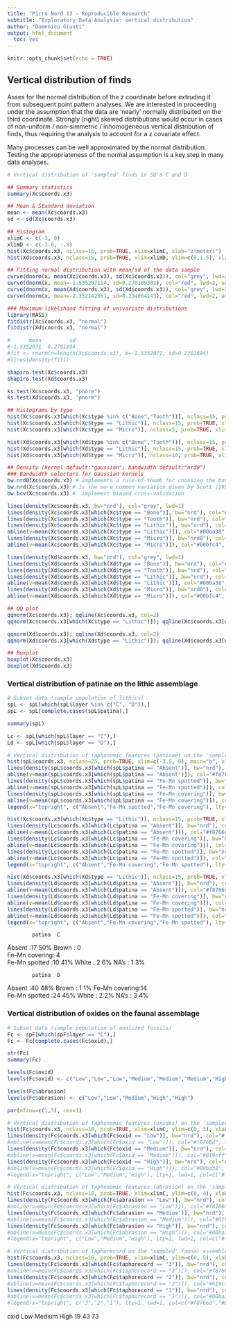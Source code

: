 ```yaml
---
title: "Pirro Nord 13 - Reproducible Research"
subtitle: "Exploratory Data Analysis: vertical distribution"
author: "Domenico Giusti"
output: html_document
  toc: yes
---
```


```r
knitr::opts_chunk$set(echo = TRUE)
```

## Vertical distribution of finds

Asses for the normal distribution of the z coordinate before extruding it from subsequent point pattern analyses. We are interested in proceeding under the assumption that the data are 'nearly' normally distribuited on the third coordinate. Strongly (right) skewed distributions would occur in cases of non-uniform / non-simmetric / inhomogeneous vertical distribution of finds, thus requiring the analysis to account for a z covariate effect.

Many processes can be well approximated by the normal distribution. Testing the appropriateness of the normal assumption is a key step in many data analyses. 

```r
# Vertical distribution of 'sampled' finds in SU's C and D 

## Summary statistics
summary(Xc$coords.x3)

## Mean & Standard deviation
mean <- mean(Xc$coords.x3)
sd <- sd(Xc$coords.x3)

## Histogram
xlimC <- c(-3, 0)
xlimD <- c(-3.8, -.8)
hist(Xc$coords.x3, nclass=15, prob=TRUE, xlim=xlimC, xlab="z(meter)")
hist(Xd$coords.x3, nclass=15, prob=TRUE, xlim=xlimD, ylim=c(0,1.5), xlab="z(meter)")

## Fitting normal distribution with mean/sd of the data sample
curve(dnorm(x, mean(Xc$coords.x3), sd(Xc$coords.x3)), col="grey", lwd=2, add=TRUE)
curve(dnorm(x, mean=-1.535207114, sd=0.270189381), col="red", lwd=2, add=TRUE)
curve(dnorm(x, mean(Xd$coords.x3), sd(Xd$coords.x3)), col="grey", lwd=2, add=TRUE)
curve(dnorm(x, mean=-2.352142361, sd=0.334064143), col="red", lwd=2, add=TRUE)

### Maximum-likelihood fitting of univariate distributions
library(MASS)
fitdistr(Xc$coords.x3, "normal")
fitdistr(Xd$coords.x3, "normal")

#      mean         sd 
#-1.5352071  0.2701894
#fit <- rnorm(n=length(Xc$coords.x3), m=-1.5352071, sd=0.2701894)
#lines(density(fit))

shapiro.test(Xc$coords.x3)
shapiro.test(Xd$coords.x3)

ks.test(Xc$coords.x3, "pnorm")
ks.test(Xd$coords.x3, "pnorm")

## Histograms by type
hist(Xc$coords.x3[which(Xc$type %in% c("Bone","Tooth"))], nclass=15, prob=TRUE, xlim=xlimC, xlab="z(meter)")
hist(Xc$coords.x3[which(Xc$type == "Lithic")], nclass=15, prob=TRUE, xlim=xlimC, xlab="z(meter)")
hist(Xc$coords.x3[which(Xc$type == "Micro")], nclass=5, prob=TRUE, xlim=xlimC, xlab="z(meter)")

hist(Xd$coords.x3[which(Xd$type %in% c("Bone","Tooth"))], nclass=15, prob=TRUE, xlim=xlimD, xlab="z(meter)")
hist(Xd$coords.x3[which(Xd$type == "Lithic")], nclass=15, prob=TRUE, xlim=xlimD, xlab="z(meter)")
hist(Xd$coords.x3[which(Xd$type == "Micro")], nclass=10, prob=TRUE, xlim=xlimD, xlab="z(meter)")

## Density (kernel default:"gaussian"; bandwidth default:"nrd0")
### Bandwidth selectors for Gaussian kernels
bw.nrd0(Xc$coords.x3) # implements a rule-of-thumb for choosing the bandwidth of a Gaussian kernel density estimator. It defaults to 0.9 times the minimum of the standard deviation
bw.nrd(Xc$coords.x3) # is the more common variation given by Scott (1992), using factor 1.06
bw.bcv(Xc$coords.x3) #  implement biased cross-validation

lines(density(Xc$coords.x3, bw="nrd"), col="grey", lwd=1)
lines(density(Xc$coords.x3[which(Xc$type == "Bone")], bw="nrd"), col="#f8766d", lwd=1)
lines(density(Xc$coords.x3[which(Xc$type == "Tooth")], bw="nrd"), col="#f564e3", lwd=1)
lines(density(Xc$coords.x3[which(Xc$type == "Lithic")], bw="nrd"), col="#00ba38", lwd=1)
abline(v=mean(Xc$coords.x3[which(Xc$type == "Lithic")]), col="#00ba38", lwd=1, lty=2)
lines(density(Xc$coords.x3[which(Xc$type == "Micro")], bw="nrd0"), col="#00bfc4", lwd=1)
abline(v=mean(Xc$coords.x3[which(Xc$type == "Micro")]), col="#00bfc4", lwd=1, lty=2)

lines(density(Xd$coords.x3, bw="nrd"), col="grey", lwd=1)
lines(density(Xd$coords.x3[which(Xd$type == "Bone")], bw="nrd"), col="#f8766d", lwd=1)
lines(density(Xd$coords.x3[which(Xd$type == "Tooth")], bw="nrd"), col="#f564e3", lwd=1)
lines(density(Xd$coords.x3[which(Xd$type == "Lithic")], bw="nrd"), col="#00ba38", lwd=1)
abline(v=mean(Xd$coords.x3[which(Xd$type == "Lithic")]), col="#00ba38", lwd=1, lty=2)
lines(density(Xd$coords.x3[which(Xd$type == "Micro")], bw="nrd0"), col="#00bfc4", lwd=1)
abline(v=mean(Xd$coords.x3[which(Xd$type == "Micro")]), col="#00bfc4", lwd=1, lty=2)

## QQ plot
qqnorm(Xc$coords.x3); qqline(Xc$coords.x3, col=2)
qqnorm(Xc$coords.x3[which(Xc$type == "Lithic")]); qqline(Xc$coords.x3[which(Xc$type == "Lithic")], col=2)

qqnorm(Xd$coords.x3); qqline(Xd$coords.x3, col=2)
qqnorm(Xd$coords.x3[which(Xd$type == "Lithic")]); qqline(Xd$coords.x3[which(Xd$type == "Lithic")], col=2)

## Boxplot
boxplot(Xc$coords.x3)
boxplot(Xd$coords.x3)
```

### Vertical distribution of patinae on the lithic assemblage

```r
# Subset data (sample population of lithics)
spL <- spL[which(spL$layer %in% c("C", "D")),]
spL <- spL[complete.cases(spL$patina),]

summary(spL)

Lc <- spL[which(spL$layer == "C"),]
Ld <- spL[which(spL$layer == "D"),]

# Vertical distribution of taphonomic features (patinae) on the 'sampled' lithic assemblage
hist(spL$coords.x3, nclass=25, prob=TRUE, xlim=c(-3.5, 0), main="b", xlab="z(meter)")
lines(density(spL$coords.x3[which(spL$patina == "Absent")], bw="nrd"), col="#f8766d", lwd=1)
abline(v=mean(spL$coords.x3[which(spL$patina == "Absent")]), col="#f8766d", lwd=1, lty=2)
lines(density(spL$coords.x3[which(spL$patina == "Fe-Mn spotted")], bw="nrd"), col="#619cff", lwd=1)
abline(v=mean(spL$coords.x3[which(spL$patina == "Fe-Mn spotted")]), col="#619cff", lwd=1, lty=2)
lines(density(spL$coords.x3[which(spL$patina == "Fe-Mn covering")], bw="nrd"), col="#00ba38", lwd=1)
abline(v=mean(spL$coords.x3[which(spL$patina == "Fe-Mn covering")]), col="#00ba38", lwd=1, lty=2)
legend(x="topright", c("Absent","Fe-Mn spotted","Fe-Mn covering"), lty=1, lwd=1, col=c("#f8766d","#619cff","#00ba38"))

hist(Xc$coords.x3[which(Xc$type == "Lithic")], nclass=15, prob=TRUE, xlim=xlimC, xlab="z(meter)")
lines(density(Lc$coords.x3[which(Lc$patina == "Absent")], bw="nrd"), col="#f8766d", lwd=1)
abline(v=mean(Lc$coords.x3[which(Lc$patina == "Absent")]), col="#f8766d", lwd=1, lty=2)
lines(density(Lc$coords.x3[which(Lc$patina == "Fe-Mn covering")], bw="nrd"), col="#00ba38", lwd=1)
abline(v=mean(Lc$coords.x3[which(Lc$patina == "Fe-Mn covering")]), col="#00ba38", lwd=1, lty=2)
lines(density(Lc$coords.x3[which(Lc$patina == "Fe-Mn spotted")], bw="nrd"), col="#619cff", lwd=1)
abline(v=mean(Lc$coords.x3[which(Lc$patina == "Fe-Mn spotted")]), col="#619cff", lwd=1, lty=2)
legend(x="topright", c("Absent","Fe-Mn covering","Fe-Mn spotted"), lty=1, lwd=1, col=c("#f8766d","#00ba38","#619cff"))

hist(Xd$coords.x3[which(Xd$type == "Lithic")], nclass=15, prob=TRUE, xlim=xlimD, xlab="z(meter)")
lines(density(Ld$coords.x3[which(Ld$patina == "Absent")], bw="nrd"), col="#f8766d", lwd=1)
abline(v=mean(Ld$coords.x3[which(Ld$patina == "Absent")]), col="#f8766d", lwd=1, lty=2)
lines(density(Ld$coords.x3[which(Ld$patina == "Fe-Mn covering")], bw="nrd"), col="#00ba38", lwd=1)
abline(v=mean(Ld$coords.x3[which(Ld$patina == "Fe-Mn covering")]), col="#00ba38", lwd=1, lty=2)
lines(density(Ld$coords.x3[which(Ld$patina == "Fe-Mn spotted")], bw="nrd"), col="#619cff", lwd=1)
abline(v=mean(Ld$coords.x3[which(Ld$patina == "Fe-Mn spotted")]), col="#619cff", lwd=1, lty=2)
legend(x="topright", c("Absent","Fe-Mn covering","Fe-Mn spotted"), lty=1, lwd=1, col=c("#f8766d","#00ba38","#619cff"))
```

            patina  C
 Absent        :17  50%
 Brown         : 0  
 Fe-Mn covering: 4  
 Fe-Mn spotted :10  41%
 White         : 2  6%
 NA's          : 1  3%

            patina  D
 Absent        :40  48%
 Brown         : 1  1%
 Fe-Mn covering:14  
 Fe-Mn spotted :24  45%
 White         : 2  2%
 NA's          : 3  4%


### Vertical distribution of oxides on the faunal assemblage

```r
# Subset data (sample population of analized fossils)
Fc <- spF[which(spF$layer == "C"),]
Fc <- Fc[complete.cases(Fc$oxid),]

str(Fc)
summary(Fc)

levels(Fc$oxid)
levels(Fc$oxid) <- c("Low","Low","Low","Medium","Medium","Medium","High","High")

levels(Fc$abrasion)
levels(Fc$abrasion) <- c("Low","Low","Medium","High","High")

par(mfrow=c(1,3), cex=1)

# Vertical distribution of taphonomic features (oxides) on the 'sampled' faunal assemblage
hist(Fc$coords.x3, nclass=10, prob=TRUE, xlim=xlimC, ylim=c(0, 3), xlab="z(meter)", main="oxid")
lines(density(Fc$coords.x3[which(Fc$oxid == "Low")], bw="nrd"), col="#f8766d", lwd=1)
#abline(v=mean(Fc$coords.x3[which(Fc$oxid == "Low")]), col="#f8766d", lwd=1, lty=2)
lines(density(Fc$coords.x3[which(Fc$oxid == "Medium")], bw="nrd"), col="#619cff", lwd=1)
#abline(v=mean(Fc$coords.x3[which(Fc$oxid == "Medium")]), col="#619cff", lwd=1, lty=2)
lines(density(Fc$coords.x3[which(Fc$oxid == "High")], bw="nrd"), col="#00ba38", lwd=1)
#abline(v=mean(Fc$coords.x3[which(Fc$oxid == "High")]), col="#00ba38", lwd=1, lty=2)
#legend(x="topright", c("Low","Medium","High"), lty=1, lwd=1, col=c("#f8766d","#619cff","#00ba38"))

# Vertical distribution of taphonomic features (abrasion) on the 'sampled' faunal assemblage
hist(Fc$coords.x3, nclass=10, prob=TRUE, xlim=xlimC, ylim=c(0, 4), xlab="z(meter)", main="abrasion")
lines(density(Fc$coords.x3[which(Fc$abrasion == "Low")], bw="nrd"), col="#f8766d", lwd=1)
#abline(v=mean(Fc$coords.x3[which(Fc$abrasion == "Low")]), col="#f8766d", lwd=1, lty=2)
lines(density(Fc$coords.x3[which(Fc$abrasion == "Medium")], bw="nrd"), col="#619cff", lwd=1)
#abline(v=mean(Fc$coords.x3[which(Fc$abrasion == "Medium")]), col="#619cff", lwd=1, lty=2)
lines(density(Fc$coords.x3[which(Fc$abrasion == "High")], bw="nrd"), col="#00ba38", lwd=1)
#abline(v=mean(Fc$coords.x3[which(Fc$abrasion == "High")]), col="#00ba38", lwd=1, lty=2)
#legend(x="topright", c("Low","Medium","High"), lty=1, lwd=1, col=c("#f8766d","#619cff","#00ba38"))

# Vertical distribution of taphorecord on the 'sampled' faunal assemblage
hist(Fc$coords.x3, nclass=10, prob=TRUE, xlim=xlimC, ylim=c(0, 5), xlab="z(meter)", main="TR")
lines(density(Fc$coords.x3[which(Fc$taphorecord == "3")], bw="nrd"), col="#f8766d", lwd=1)
#abline(v=mean(Fc$coords.x3[which(Fc$taphorecord == "3")]), col="#f8766d", lwd=1, lty=2)
lines(density(Fc$coords.x3[which(Fc$taphorecord == "2")], bw="nrd"), col="#619cff", lwd=1)
#abline(v=mean(Fc$coords.x3[which(Fc$taphorecord == "2")]), col="#619cff", lwd=1, lty=2)
lines(density(Fc$coords.x3[which(Fc$taphorecord == "1")], bw="nrd"), col="#00ba38", lwd=1)
#abline(v=mean(Fc$coords.x3[which(Fc$taphorecord == "1")]), col="#00ba38", lwd=1, lty=2)
#legend(x="topright", c("3","2","1"), lty=1, lwd=1, col=c("#f8766d","#619cff","#00ba38"))
```

  oxid
   Low Medium   High
    19     43     73
